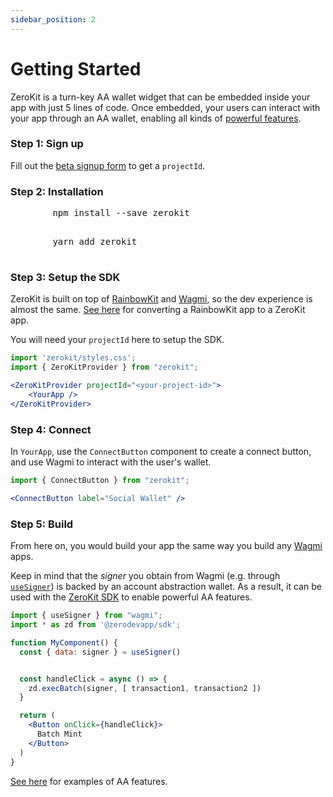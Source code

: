 ```yaml
---
sidebar_position: 2
---
```


# Getting Started

ZeroKit is a turn-key AA wallet widget that can be embedded inside your app with just 5 lines of code.  Once embedded, your users can interact with your app through an AA wallet, enabling all kinds of [powerful features](/category/account-abstraction).

### Step 1: Sign up

Fill out the [beta signup form](https://docs.google.com/forms/d/e/1FAIpQLSfip6bMIYvd2Z5LDr3IRt-kCEc6x38TybcDe6gk_TRKvT-fMw/viewform) to get a `projectId`.

### Step 2: Installation
<Tabs>
  <TabItem value="npm" label="npm" default>
    <pre>
        <codeblock>npm install --save zerokit</codeblock>
    </pre>
  </TabItem>
  <TabItem value="yarn" label="yarn">
    <pre>
        <codeblock>yarn add zerokit</codeblock>
    </pre>
  </TabItem>
</Tabs>

### Step 3: Setup the SDK

ZeroKit is built on top of [RainbowKit](https://www.rainbowkit.com/docs/introduction) and [Wagmi](https://wagmi.sh/), so the dev experience is almost the same.  [See here](/rainbow-kit) for converting a RainbowKit app to a ZeroKit app.

You will need your `projectId` here to setup the SDK.

```jsx
import 'zerokit/styles.css';
import { ZeroKitProvider } from "zerokit";
```
```jsx
<ZeroKitProvider projectId="<your-project-id>">
    <YourApp />
</ZeroKitProvider>
```

### Step 4: Connect

In `YourApp`, use the `ConnectButton` component to create a connect button, and use Wagmi to interact with the user's wallet.

```jsx
import { ConnectButton } from "zerokit";
```
```jsx live
<ConnectButton label="Social Wallet" />
```

### Step 5: Build

From here on, you would build your app the same way you build any [Wagmi](https://wagmi.sh/) apps.

Keep in mind that the *signer* you obtain from Wagmi (e.g. through [`useSigner`](https://wagmi.sh/react/hooks/useSigner)) is backed by an account abstraction wallet.  As a result, it can be used with the [ZeroKit SDK](/sdk/intro) to enable powerful AA features.


```jsx
import { useSigner } from "wagmi";
import * as zd from '@zerodevapp/sdk';

function MyComponent() {
  const { data: signer } = useSigner()


  const handleClick = async () => {
    zd.execBatch(signer, [ transaction1, transaction2 ])
  }

  return (
    <Button onClick={handleClick}>
      Batch Mint
    </Button>
  )
}
```

[See here](/category/account-abstraction) for examples of AA features.